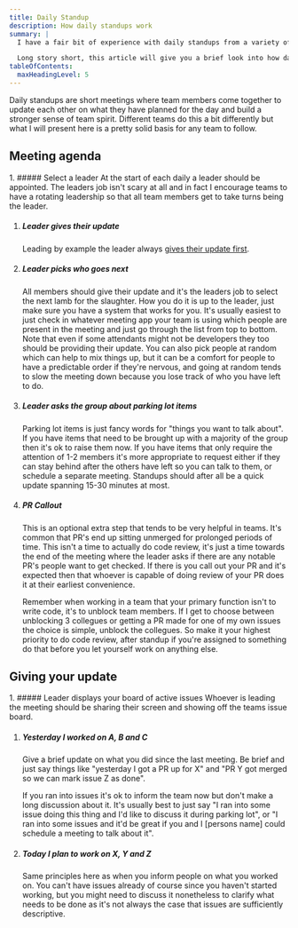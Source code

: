 ```yaml
---
title: Daily Standup
description: How daily standups work
summary: |
  I have a fair bit of experience with daily standups from a variety of companies, and while none of them have been exactly alike they are all essentially the same. Some follow the book by the letter, some go completely off the beaten track.

  Long story short, this article will give you a brief look into how daily standups work in a lot of companies.
tableOfContents:
  maxHeadingLevel: 5
---
```



Daily standups are short meetings where team members come together to update each other on what they have planned for the day and build a stronger sense of team spirit. Different teams do this a bit differently but what I will present here is a pretty solid basis for any team to follow.

## Meeting agenda

<Steps>
1. ##### Select a leader
    At the start of each daily a leader should be appointed. The leaders job isn't scary at all and in fact I encourage teams to have a rotating leadership so that all team members get to take turns being the leader.

1. ##### Leader gives their update

   Leading by example the leader always [gives their update first](#giving-your-update).

1. ##### Leader picks who goes next

   All members should give their update and it's the leaders job to select the next lamb for the slaughter. How you do it is up to the leader, just make sure you have a system that works for you. It's usually easiest to just check in whatever meeting app your team is using which people are present in the meeting and just go through the list from top to bottom. Note that even if some attendants might not be developers they too should be providing their update. You can also pick people at random which can help to mix things up, but it can be a comfort for people to have a predictable order if they're nervous, and going at random tends to slow the meeting down because you lose track of who you have left to do.

1. ##### Leader asks the group about parking lot items

   Parking lot items is just fancy words for "things you want to talk about". If you have items that need to be brought up with a majority of the group then it's ok to raise them now. If you have items that only require the attention of 1-2 members it's more appropriate to request either if they can stay behind after the others have left so you can talk to them, or schedule a separate meeting. Standups should after all be a quick update spanning 15-30 minutes at most.

1. ##### PR Callout

   This is an optional extra step that tends to be very helpful in teams. It's common that PR's end up sitting unmerged for prolonged periods of time. This isn't a time to actually do code review, it's just a time towards the end of the meeting where the leader asks if there are any notable PR's people want to get checked. If there is you call out your PR and it's expected then that whoever is capable of doing review of your PR does it at their earliest convenience.

   Remember when working in a team that your primary function isn't to write code, it's to unblock team members. If I get to choose between unblocking 3 collegues or getting a PR made for one of my own issues the choice is simple, unblock the collegues. So make it your highest priority to do code review, after standup if you're assigned to something do that before you let yourself work on anything else.

</Steps>

## Giving your update

<Steps>
1. ##### Leader displays your board of active issues
    Whoever is leading the meeting should be sharing their screen and showing off the teams issue board.

1. ##### Yesterday I worked on A, B and C

   Give a brief update on what you did since the last meeting. Be brief and just say things like "yesterday I got a PR up for X" and "PR Y got merged so we can mark issue Z as done".

   If you ran into issues it's ok to inform the team now but don't make a long discussion about it. It's usually best to just say "I ran into some issue doing this thing and I'd like to discuss it during parking lot", or "I ran into some issues and it'd be great if you and I [persons name] could schedule a meeting to talk about it".

1. ##### Today I plan to work on X, Y and Z
   Same principles here as when you inform people on what you worked on. You can't have issues already of course since you haven't started working, but you might need to discuss it nonetheless to clarify what needs to be done as it's not always the case that issues are sufficiently descriptive.

</Steps>
